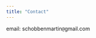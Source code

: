 ```yaml
---
title: "Contact"
---
```



<style type="text/css">
span.protect {display:none;}
</style>

<p>email:
schobbenmartin<span class="protect">somethingelse</span>`@`gmail.com
</p>


<br>
<br>
<br>